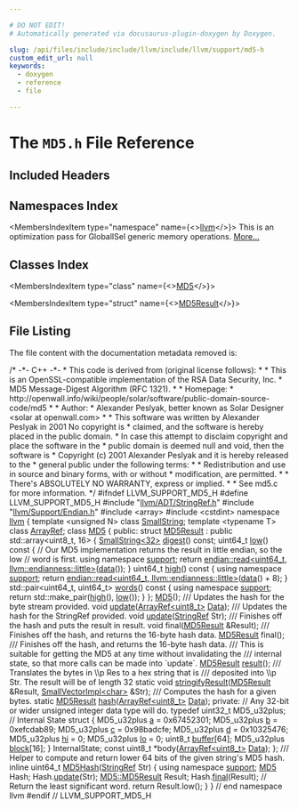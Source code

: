 ```yaml
---

# DO NOT EDIT!
# Automatically generated via docusaurus-plugin-doxygen by Doxygen.

slug: /api/files/include/include/llvm/include/llvm/support/md5-h
custom_edit_url: null
keywords:
  - doxygen
  - reference
  - file

---
```





# The `MD5.h` File Reference

<DoxygenPage pluginConfig={pluginConfig}>



## Included Headers

<IncludesList>
<IncludesListItem
  filePath="llvm/ADT/StringRef.h"
  permalink="/docs/api/files/include/include/llvm/include/llvm/adt/stringref-h"
  isLocal="true" />
<IncludesListItem
  filePath="llvm/Support/Endian.h"
  permalink="/docs/api/files/include/include/llvm/include/llvm/support/endian-h"
  isLocal="true" />
<IncludesListItem
  filePath="array"
  permalink=""
  isLocal="false" />
<IncludesListItem
  filePath="cstdint"
  permalink=""
  isLocal="false" />
</IncludesList>

## Namespaces Index

<MembersIndex>

<MembersIndexItem
  type="namespace"
  name={<><a href="/docs/api/namespaces/llvm">llvm</a></>}>
This is an optimization pass for GlobalISel generic memory operations. <a href="/docs/api/namespaces/llvm/#details">More...</a>
</MembersIndexItem>

</MembersIndex>

## Classes Index

<MembersIndex>

<MembersIndexItem
  type="class"
  name={<><a href="/docs/api/classes/llvm/md5">MD5</a></>}>
</MembersIndexItem>

<MembersIndexItem
  type="struct"
  name={<><a href="/docs/api/structs/llvm/md5/md5result">MD5Result</a></>}>
</MembersIndexItem>

</MembersIndex>


## File Listing

The file content with the documentation metadata removed is:

<ProgramListing>

<Link id="l00001" /><CodeLine lineNumber="1"><span class="doxyHighlightComment">/&#42; -&#42;- C++ -&#42;-</span></CodeLine>
<Link id="l00002" /><CodeLine lineNumber="2"><span class="doxyHighlightComment"> &#42; This code is derived from (original license follows):</span></CodeLine>
<Link id="l00003" /><CodeLine lineNumber="3"><span class="doxyHighlightComment"> &#42;</span></CodeLine>
<Link id="l00004" /><CodeLine lineNumber="4"><span class="doxyHighlightComment"> &#42; This is an OpenSSL-compatible implementation of the RSA Data Security, Inc.</span></CodeLine>
<Link id="l00005" /><CodeLine lineNumber="5"><span class="doxyHighlightComment"> &#42; MD5 Message-Digest Algorithm (RFC 1321).</span></CodeLine>
<Link id="l00006" /><CodeLine lineNumber="6"><span class="doxyHighlightComment"> &#42;</span></CodeLine>
<Link id="l00007" /><CodeLine lineNumber="7"><span class="doxyHighlightComment"> &#42; Homepage:</span></CodeLine>
<Link id="l00008" /><CodeLine lineNumber="8"><span class="doxyHighlightComment"> &#42; http://openwall.info/wiki/people/solar/software/public-domain-source-code/md5</span></CodeLine>
<Link id="l00009" /><CodeLine lineNumber="9"><span class="doxyHighlightComment"> &#42;</span></CodeLine>
<Link id="l00010" /><CodeLine lineNumber="10"><span class="doxyHighlightComment"> &#42; Author:</span></CodeLine>
<Link id="l00011" /><CodeLine lineNumber="11"><span class="doxyHighlightComment"> &#42; Alexander Peslyak, better known as Solar Designer &lt;solar at openwall.com&gt;</span></CodeLine>
<Link id="l00012" /><CodeLine lineNumber="12"><span class="doxyHighlightComment"> &#42;</span></CodeLine>
<Link id="l00013" /><CodeLine lineNumber="13"><span class="doxyHighlightComment"> &#42; This software was written by Alexander Peslyak in 2001  No copyright is</span></CodeLine>
<Link id="l00014" /><CodeLine lineNumber="14"><span class="doxyHighlightComment"> &#42; claimed, and the software is hereby placed in the public domain.</span></CodeLine>
<Link id="l00015" /><CodeLine lineNumber="15"><span class="doxyHighlightComment"> &#42; In case this attempt to disclaim copyright and place the software in the</span></CodeLine>
<Link id="l00016" /><CodeLine lineNumber="16"><span class="doxyHighlightComment"> &#42; public domain is deemed null and void, then the software is</span></CodeLine>
<Link id="l00017" /><CodeLine lineNumber="17"><span class="doxyHighlightComment"> &#42; Copyright (c) 2001 Alexander Peslyak and it is hereby released to the</span></CodeLine>
<Link id="l00018" /><CodeLine lineNumber="18"><span class="doxyHighlightComment"> &#42; general public under the following terms:</span></CodeLine>
<Link id="l00019" /><CodeLine lineNumber="19"><span class="doxyHighlightComment"> &#42;</span></CodeLine>
<Link id="l00020" /><CodeLine lineNumber="20"><span class="doxyHighlightComment"> &#42; Redistribution and use in source and binary forms, with or without</span></CodeLine>
<Link id="l00021" /><CodeLine lineNumber="21"><span class="doxyHighlightComment"> &#42; modification, are permitted.</span></CodeLine>
<Link id="l00022" /><CodeLine lineNumber="22"><span class="doxyHighlightComment"> &#42;</span></CodeLine>
<Link id="l00023" /><CodeLine lineNumber="23"><span class="doxyHighlightComment"> &#42; There&#39;s ABSOLUTELY NO WARRANTY, express or implied.</span></CodeLine>
<Link id="l00024" /><CodeLine lineNumber="24"><span class="doxyHighlightComment"> &#42;</span></CodeLine>
<Link id="l00025" /><CodeLine lineNumber="25"><span class="doxyHighlightComment"> &#42; See md5.c for more information.</span></CodeLine>
<Link id="l00026" /><CodeLine lineNumber="26"><span class="doxyHighlightComment"> &#42;/</span></CodeLine>
<Link id="l00027" /><CodeLine lineNumber="27"></CodeLine>
<Link id="l00028" /><CodeLine lineNumber="28"><span class="doxyHighlightPreprocessor">#ifndef LLVM&#95;SUPPORT&#95;MD5&#95;H</span></CodeLine>
<Link id="l00029" /><CodeLine lineNumber="29"><span class="doxyHighlightPreprocessor">#define LLVM&#95;SUPPORT&#95;MD5&#95;H</span></CodeLine>
<Link id="l00030" /><CodeLine lineNumber="30"></CodeLine>
<Link id="l00031" /><CodeLine lineNumber="31"><span class="doxyHighlightPreprocessor">#include &quot;<a href="/docs/api/files/include/include/llvm/include/llvm/adt/stringref-h">llvm/ADT/StringRef.h</a>&quot;</span></CodeLine>
<Link id="l00032" /><CodeLine lineNumber="32"><span class="doxyHighlightPreprocessor">#include &quot;<a href="/docs/api/files/include/include/llvm/include/llvm/support/endian-h">llvm/Support/Endian.h</a>&quot;</span></CodeLine>
<Link id="l00033" /><CodeLine lineNumber="33"><span class="doxyHighlightPreprocessor">#include &lt;array&gt;</span></CodeLine>
<Link id="l00034" /><CodeLine lineNumber="34"><span class="doxyHighlightPreprocessor">#include &lt;cstdint&gt;</span></CodeLine>
<Link id="l00035" /><CodeLine lineNumber="35"></CodeLine>
<Link id="l00036" /><CodeLine lineNumber="36"><span class="doxyHighlightKeyword">namespace </span><span class="doxyHighlight"><a href="/docs/api/namespaces/llvm">llvm</a> &#123;</span></CodeLine>
<Link id="l00037" /><CodeLine lineNumber="37"></CodeLine>
<Link id="l00038" /><CodeLine lineNumber="38"><span class="doxyHighlightKeyword">template</span><span class="doxyHighlight"> &lt;</span><span class="doxyHighlightKeywordType">unsigned</span><span class="doxyHighlight"> N&gt; </span><span class="doxyHighlightKeyword">class </span><span class="doxyHighlight"><a href="/docs/api/classes/llvm/smallstring">SmallString</a>;</span></CodeLine>
<Link id="l00039" /><CodeLine lineNumber="39"><span class="doxyHighlightKeyword">template</span><span class="doxyHighlight"> &lt;</span><span class="doxyHighlightKeyword">typename</span><span class="doxyHighlight"> T&gt; </span><span class="doxyHighlightKeyword">class </span><span class="doxyHighlight"><a href="/docs/api/classes/llvm/arrayref">ArrayRef</a>;</span></CodeLine>
<Link id="l00040" /><CodeLine lineNumber="40"></CodeLine>
<Link id="l00041" /><CodeLine lineNumber="41" lineLink="/docs/api/classes/llvm/md5"><span class="doxyHighlightKeyword">class </span><span class="doxyHighlight"><a href="/docs/api/classes/llvm/md5/#afa6155ec36de415ab2dcf5e54b670d13">MD5</a> &#123;</span></CodeLine>
<Link id="l00042" /><CodeLine lineNumber="42"><span class="doxyHighlightKeyword">public</span><span class="doxyHighlight">:</span></CodeLine>
<Link id="l00043" /><CodeLine lineNumber="43" lineLink="/docs/api/structs/llvm/md5/md5result"><span class="doxyHighlight">  </span><span class="doxyHighlightKeyword">struct </span><span class="doxyHighlight"><a href="/docs/api/structs/llvm/md5/md5result">MD5Result</a> : </span><span class="doxyHighlightKeyword">public</span><span class="doxyHighlight"> std::array&lt;uint8&#95;t, 16&gt; &#123;</span></CodeLine>
<Link id="l00044" /><CodeLine lineNumber="44"><span class="doxyHighlight">    <a href="/docs/api/classes/llvm/smallstring">SmallString&lt;32&gt;</a> <a href="/docs/api/structs/llvm/md5/md5result/#a09ec9cf8d69ac45d9959d3aeb5ec2cce">digest</a>() </span><span class="doxyHighlightKeyword">const</span><span class="doxyHighlight">;</span></CodeLine>
<Link id="l00045" /><CodeLine lineNumber="45"></CodeLine>
<Link id="l00046" /><CodeLine lineNumber="46" lineLink="/docs/api/structs/llvm/md5/md5result/#a0c78a5721bb5677678f80f9d0589f028"><span class="doxyHighlight">    uint64&#95;t <a href="/docs/api/structs/llvm/md5/md5result/#a0c78a5721bb5677678f80f9d0589f028">low</a>()</span><span class="doxyHighlightKeyword"> const </span><span class="doxyHighlight">&#123;</span></CodeLine>
<Link id="l00047" /><CodeLine lineNumber="47"><span class="doxyHighlight">      </span><span class="doxyHighlightComment">// Our MD5 implementation returns the result in little endian, so the low</span></CodeLine>
<Link id="l00048" /><CodeLine lineNumber="48"><span class="doxyHighlight">      </span><span class="doxyHighlightComment">// word is first.</span></CodeLine>
<Link id="l00049" /><CodeLine lineNumber="49"><span class="doxyHighlight">      </span><span class="doxyHighlightKeyword">using namespace </span><span class="doxyHighlight"><a href="/docs/api/namespaces/llvm/support">support</a>;</span></CodeLine>
<Link id="l00050" /><CodeLine lineNumber="50"><span class="doxyHighlight">      </span><span class="doxyHighlightKeywordFlow">return</span><span class="doxyHighlight"> <a href="/docs/api/namespaces/llvm/support/endian/#acfdf941f45bc58470ed8423b98862486">endian::read&lt;uint64&#95;t, llvm::endianness::little&gt;</a>(<a href="/docs/api/files/lib/lib/codegen/staticdatasplitter-cpp/#ad2fefd8832b4b1ea3dbb1f621063bbff">data</a>());</span></CodeLine>
<Link id="l00051" /><CodeLine lineNumber="51"><span class="doxyHighlight">    &#125;</span></CodeLine>
<Link id="l00052" /><CodeLine lineNumber="52"></CodeLine>
<Link id="l00053" /><CodeLine lineNumber="53" lineLink="/docs/api/structs/llvm/md5/md5result/#a6cb733f826e3afeef8dea5b75abf2b04"><span class="doxyHighlight">    uint64&#95;t <a href="/docs/api/structs/llvm/md5/md5result/#a6cb733f826e3afeef8dea5b75abf2b04">high</a>()</span><span class="doxyHighlightKeyword"> const </span><span class="doxyHighlight">&#123;</span></CodeLine>
<Link id="l00054" /><CodeLine lineNumber="54"><span class="doxyHighlight">      </span><span class="doxyHighlightKeyword">using namespace </span><span class="doxyHighlight"><a href="/docs/api/namespaces/llvm/support">support</a>;</span></CodeLine>
<Link id="l00055" /><CodeLine lineNumber="55"><span class="doxyHighlight">      </span><span class="doxyHighlightKeywordFlow">return</span><span class="doxyHighlight"> <a href="/docs/api/namespaces/llvm/support/endian/#acfdf941f45bc58470ed8423b98862486">endian::read&lt;uint64&#95;t, llvm::endianness::little&gt;</a>(<a href="/docs/api/files/lib/lib/codegen/staticdatasplitter-cpp/#ad2fefd8832b4b1ea3dbb1f621063bbff">data</a>() + 8);</span></CodeLine>
<Link id="l00056" /><CodeLine lineNumber="56"><span class="doxyHighlight">    &#125;</span></CodeLine>
<Link id="l00057" /><CodeLine lineNumber="57" lineLink="/docs/api/structs/llvm/md5/md5result/#af77e38355fb254eb71b3c049cf7c8dc0"><span class="doxyHighlight">    std::pair&lt;uint64&#95;t, uint64&#95;t&gt; <a href="/docs/api/structs/llvm/md5/md5result/#af77e38355fb254eb71b3c049cf7c8dc0">words</a>()</span><span class="doxyHighlightKeyword"> const </span><span class="doxyHighlight">&#123;</span></CodeLine>
<Link id="l00058" /><CodeLine lineNumber="58"><span class="doxyHighlight">      </span><span class="doxyHighlightKeyword">using namespace </span><span class="doxyHighlight"><a href="/docs/api/namespaces/llvm/support">support</a>;</span></CodeLine>
<Link id="l00059" /><CodeLine lineNumber="59"><span class="doxyHighlight">      </span><span class="doxyHighlightKeywordFlow">return</span><span class="doxyHighlight"> std::make&#95;pair(<a href="/docs/api/structs/llvm/md5/md5result/#a6cb733f826e3afeef8dea5b75abf2b04">high</a>(), <a href="/docs/api/structs/llvm/md5/md5result/#a0c78a5721bb5677678f80f9d0589f028">low</a>());</span></CodeLine>
<Link id="l00060" /><CodeLine lineNumber="60"><span class="doxyHighlight">    &#125;</span></CodeLine>
<Link id="l00061" /><CodeLine lineNumber="61"><span class="doxyHighlight">  &#125;;</span></CodeLine>
<Link id="l00062" /><CodeLine lineNumber="62"></CodeLine>
<Link id="l00063" /><CodeLine lineNumber="63" lineLink="/docs/api/classes/llvm/md5/#afa6155ec36de415ab2dcf5e54b670d13"><span class="doxyHighlight">  <a href="/docs/api/classes/llvm/md5/#afa6155ec36de415ab2dcf5e54b670d13">MD5</a>();</span></CodeLine>
<Link id="l00064" /><CodeLine lineNumber="64"></CodeLine>
<Link id="l00065" /><CodeLine lineNumber="65"><span class="doxyHighlightComment">  /// Updates the hash for the byte stream provided.</span></CodeLine>
<Link id="l00066" /><CodeLine lineNumber="66"><span class="doxyHighlight">  </span><span class="doxyHighlightKeywordType">void</span><span class="doxyHighlight"> <a href="/docs/api/classes/llvm/md5/#a3f41856aade4440631544e50238f75f5">update</a>(<a href="/docs/api/classes/llvm/arrayref">ArrayRef&lt;uint8&#95;t&gt;</a> <a href="/docs/api/namespaces/llvm/#aa20539e89704d20b98b97e9c3feac934">Data</a>);</span></CodeLine>
<Link id="l00067" /><CodeLine lineNumber="67"></CodeLine>
<Link id="l00068" /><CodeLine lineNumber="68"><span class="doxyHighlightComment">  /// Updates the hash for the StringRef provided.</span></CodeLine>
<Link id="l00069" /><CodeLine lineNumber="69"><span class="doxyHighlight">  </span><span class="doxyHighlightKeywordType">void</span><span class="doxyHighlight"> <a href="/docs/api/classes/llvm/md5/#a3f41856aade4440631544e50238f75f5">update</a>(<a href="/docs/api/classes/llvm/stringref">StringRef</a> Str);</span></CodeLine>
<Link id="l00070" /><CodeLine lineNumber="70"></CodeLine>
<Link id="l00071" /><CodeLine lineNumber="71"><span class="doxyHighlightComment">  /// Finishes off the hash and puts the result in result.</span></CodeLine>
<Link id="l00072" /><CodeLine lineNumber="72"><span class="doxyHighlight">  </span><span class="doxyHighlightKeywordType">void</span><span class="doxyHighlight"> </span><span class="doxyHighlightKeyword">final</span><span class="doxyHighlight">(<a href="/docs/api/structs/llvm/md5/md5result">MD5Result</a> &amp;Result);</span></CodeLine>
<Link id="l00073" /><CodeLine lineNumber="73"></CodeLine>
<Link id="l00074" /><CodeLine lineNumber="74"><span class="doxyHighlightComment">  /// Finishes off the hash, and returns the 16-byte hash data.</span></CodeLine>
<Link id="l00075" /><CodeLine lineNumber="75"><span class="doxyHighlight">  <a href="/docs/api/structs/llvm/md5/md5result">MD5Result</a> </span><span class="doxyHighlightKeyword">final</span><span class="doxyHighlight">();</span></CodeLine>
<Link id="l00076" /><CodeLine lineNumber="76"></CodeLine>
<Link id="l00077" /><CodeLine lineNumber="77"><span class="doxyHighlightComment">  /// Finishes off the hash, and returns the 16-byte hash data.</span></CodeLine>
<Link id="l00078" /><CodeLine lineNumber="78"><span class="doxyHighlightComment">  /// This is suitable for getting the MD5 at any time without invalidating the</span></CodeLine>
<Link id="l00079" /><CodeLine lineNumber="79"><span class="doxyHighlightComment">  /// internal state, so that more calls can be made into &#96;update&#96;.</span></CodeLine>
<Link id="l00080" /><CodeLine lineNumber="80"><span class="doxyHighlight">  <a href="/docs/api/structs/llvm/md5/md5result">MD5Result</a> <a href="/docs/api/classes/llvm/md5/#a6c6fdc9e89019b2c169fb700d64f76e4">result</a>();</span></CodeLine>
<Link id="l00081" /><CodeLine lineNumber="81"></CodeLine>
<Link id="l00082" /><CodeLine lineNumber="82"><span class="doxyHighlightComment">  /// Translates the bytes in \\p Res to a hex string that is</span></CodeLine>
<Link id="l00083" /><CodeLine lineNumber="83"><span class="doxyHighlightComment">  /// deposited into \\p Str. The result will be of length 32</span></CodeLine>
<Link id="l00084" /><CodeLine lineNumber="84"><span class="doxyHighlight">  </span><span class="doxyHighlightKeyword">static</span><span class="doxyHighlight"> </span><span class="doxyHighlightKeywordType">void</span><span class="doxyHighlight"> <a href="/docs/api/classes/llvm/md5/#a450646b00c73312350d0f0f113a860e8">stringifyResult</a>(<a href="/docs/api/structs/llvm/md5/md5result">MD5Result</a> &amp;Result, <a href="/docs/api/classes/llvm/smallvectorimpl">SmallVectorImpl&lt;char&gt;</a> &amp;Str);</span></CodeLine>
<Link id="l00085" /><CodeLine lineNumber="85"></CodeLine>
<Link id="l00086" /><CodeLine lineNumber="86"><span class="doxyHighlightComment">  /// Computes the hash for a given bytes.</span></CodeLine>
<Link id="l00087" /><CodeLine lineNumber="87"><span class="doxyHighlight">  </span><span class="doxyHighlightKeyword">static</span><span class="doxyHighlight"> <a href="/docs/api/structs/llvm/md5/md5result">MD5Result</a> <a href="/docs/api/classes/llvm/md5/#a6e8154c81c83bd9f77282d42ee62cddd">hash</a>(<a href="/docs/api/classes/llvm/arrayref">ArrayRef&lt;uint8&#95;t&gt;</a> <a href="/docs/api/namespaces/llvm/#aa20539e89704d20b98b97e9c3feac934">Data</a>);</span></CodeLine>
<Link id="l00088" /><CodeLine lineNumber="88"></CodeLine>
<Link id="l00089" /><CodeLine lineNumber="89"><span class="doxyHighlightKeyword">private</span><span class="doxyHighlight">:</span></CodeLine>
<Link id="l00090" /><CodeLine lineNumber="90"><span class="doxyHighlight">  </span><span class="doxyHighlightComment">// Any 32-bit or wider unsigned integer data type will do.</span></CodeLine>
<Link id="l00091" /><CodeLine lineNumber="91"><span class="doxyHighlight">  </span><span class="doxyHighlightKeyword">typedef</span><span class="doxyHighlight"> uint32&#95;t MD5&#95;u32plus;</span></CodeLine>
<Link id="l00092" /><CodeLine lineNumber="92"></CodeLine>
<Link id="l00093" /><CodeLine lineNumber="93"><span class="doxyHighlight">  </span><span class="doxyHighlightComment">// Internal State</span></CodeLine>
<Link id="l00094" /><CodeLine lineNumber="94"><span class="doxyHighlight">  </span><span class="doxyHighlightKeyword">struct </span><span class="doxyHighlight">&#123;</span></CodeLine>
<Link id="l00095" /><CodeLine lineNumber="95" lineLink="/docs/api/classes/llvm/md5/#a2bb994103b9ec34f4a1d0d3f503360c9"><span class="doxyHighlight">    MD5&#95;u32plus <a href="/docs/api/classes/llvm/md5/#a2bb994103b9ec34f4a1d0d3f503360c9">a</a> = 0x67452301;</span></CodeLine>
<Link id="l00096" /><CodeLine lineNumber="96" lineLink="/docs/api/classes/llvm/md5/#ac956eabbc7bd44c6367d96b90cbcf25b"><span class="doxyHighlight">    MD5&#95;u32plus <a href="/docs/api/classes/llvm/md5/#ac956eabbc7bd44c6367d96b90cbcf25b">b</a> = 0xefcdab89;</span></CodeLine>
<Link id="l00097" /><CodeLine lineNumber="97" lineLink="/docs/api/classes/llvm/md5/#aec9ba2d06b075a7a7f93a6d54772502d"><span class="doxyHighlight">    MD5&#95;u32plus <a href="/docs/api/classes/llvm/md5/#aec9ba2d06b075a7a7f93a6d54772502d">c</a> = 0x98badcfe;</span></CodeLine>
<Link id="l00098" /><CodeLine lineNumber="98" lineLink="/docs/api/classes/llvm/md5/#adb871ceca413199c264d529a1852fb4e"><span class="doxyHighlight">    MD5&#95;u32plus <a href="/docs/api/classes/llvm/md5/#adb871ceca413199c264d529a1852fb4e">d</a> = 0x10325476;</span></CodeLine>
<Link id="l00099" /><CodeLine lineNumber="99" lineLink="/docs/api/classes/llvm/md5/#a6792823c2bd6480d1ada988206a2ec4a"><span class="doxyHighlight">    MD5&#95;u32plus <a href="/docs/api/classes/llvm/md5/#a6792823c2bd6480d1ada988206a2ec4a">hi</a> = 0;</span></CodeLine>
<Link id="l00100" /><CodeLine lineNumber="100" lineLink="/docs/api/classes/llvm/md5/#a99769495224d689d27c21a35bb093f60"><span class="doxyHighlight">    MD5&#95;u32plus <a href="/docs/api/classes/llvm/md5/#a99769495224d689d27c21a35bb093f60">lo</a> = 0;</span></CodeLine>
<Link id="l00101" /><CodeLine lineNumber="101" lineLink="/docs/api/classes/llvm/md5/#a8a814b46e2755a527e14254b86623639"><span class="doxyHighlight">    uint8&#95;t <a href="/docs/api/classes/llvm/md5/#a8a814b46e2755a527e14254b86623639">buffer</a>&#91;64&#93;;</span></CodeLine>
<Link id="l00102" /><CodeLine lineNumber="102" lineLink="/docs/api/classes/llvm/md5/#a139cd613a1ffbda23621cca6ef7a5a46"><span class="doxyHighlight">    MD5&#95;u32plus <a href="/docs/api/classes/llvm/md5/#a139cd613a1ffbda23621cca6ef7a5a46">block</a>&#91;16&#93;;</span></CodeLine>
<Link id="l00103" /><CodeLine lineNumber="103"><span class="doxyHighlight">  &#125; InternalState;</span></CodeLine>
<Link id="l00104" /><CodeLine lineNumber="104"></CodeLine>
<Link id="l00105" /><CodeLine lineNumber="105"><span class="doxyHighlight">  </span><span class="doxyHighlightKeyword">const</span><span class="doxyHighlight"> uint8&#95;t &#42;body(<a href="/docs/api/classes/llvm/arrayref">ArrayRef&lt;uint8&#95;t&gt;</a> <a href="/docs/api/namespaces/llvm/#aa20539e89704d20b98b97e9c3feac934">Data</a>);</span></CodeLine>
<Link id="l00106" /><CodeLine lineNumber="106"><span class="doxyHighlight">&#125;;</span></CodeLine>
<Link id="l00107" /><CodeLine lineNumber="107"></CodeLine>
<Link id="l00108" /><CodeLine lineNumber="108"><span class="doxyHighlightComment">/// Helper to compute and return lower 64 bits of the given string&#39;s MD5 hash.</span></CodeLine>
<Link id="l00109" /><CodeLine lineNumber="109" lineLink="/docs/api/namespaces/llvm/#abcc6aac115764c36b17d83e4bd4cc36e"><span class="doxyHighlightKeyword">inline</span><span class="doxyHighlight"> uint64&#95;t <a href="/docs/api/namespaces/llvm/sampleprof/#a8e89e6935aaf48cde9d60fd12a3dae0f">MD5Hash</a>(<a href="/docs/api/classes/llvm/stringref">StringRef</a> Str) &#123;</span></CodeLine>
<Link id="l00110" /><CodeLine lineNumber="110"><span class="doxyHighlight">  </span><span class="doxyHighlightKeyword">using namespace </span><span class="doxyHighlight"><a href="/docs/api/namespaces/llvm/support">support</a>;</span></CodeLine>
<Link id="l00111" /><CodeLine lineNumber="111"></CodeLine>
<Link id="l00112" /><CodeLine lineNumber="112"><span class="doxyHighlight">  <a href="/docs/api/classes/llvm/md5">MD5</a> Hash;</span></CodeLine>
<Link id="l00113" /><CodeLine lineNumber="113"><span class="doxyHighlight">  Hash.<a href="/docs/api/classes/llvm/md5/#a3f41856aade4440631544e50238f75f5">update</a>(Str);</span></CodeLine>
<Link id="l00114" /><CodeLine lineNumber="114"><span class="doxyHighlight">  <a href="/docs/api/structs/llvm/md5/md5result">MD5::MD5Result</a> Result;</span></CodeLine>
<Link id="l00115" /><CodeLine lineNumber="115"><span class="doxyHighlight">  Hash.<a href="/docs/api/classes/llvm/md5/#a5138672d89124f45e2217d8484a59a40">final</a>(Result);</span></CodeLine>
<Link id="l00116" /><CodeLine lineNumber="116"><span class="doxyHighlight">  </span><span class="doxyHighlightComment">// Return the least significant word.</span></CodeLine>
<Link id="l00117" /><CodeLine lineNumber="117"><span class="doxyHighlight">  </span><span class="doxyHighlightKeywordFlow">return</span><span class="doxyHighlight"> Result.low();</span></CodeLine>
<Link id="l00118" /><CodeLine lineNumber="118"><span class="doxyHighlight">&#125;</span></CodeLine>
<Link id="l00119" /><CodeLine lineNumber="119"></CodeLine>
<Link id="l00120" /><CodeLine lineNumber="120"><span class="doxyHighlight">&#125; </span><span class="doxyHighlightComment">// end namespace llvm</span></CodeLine>
<Link id="l00121" /><CodeLine lineNumber="121"></CodeLine>
<Link id="l00122" /><CodeLine lineNumber="122"><span class="doxyHighlightPreprocessor">#endif </span><span class="doxyHighlightComment">// LLVM&#95;SUPPORT&#95;MD5&#95;H</span></CodeLine>

</ProgramListing>


</DoxygenPage>
